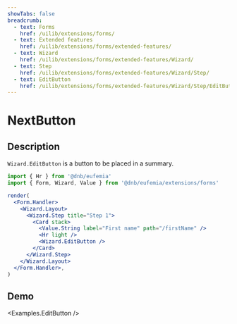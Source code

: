 ```yaml
---
showTabs: false
breadcrumb:
  - text: Forms
    href: /uilib/extensions/forms/
  - text: Extended features
    href: /uilib/extensions/forms/extended-features/
  - text: Wizard
    href: /uilib/extensions/forms/extended-features/Wizard/
  - text: Step
    href: /uilib/extensions/forms/extended-features/Wizard/Step/
  - text: EditButton
    href: /uilib/extensions/forms/extended-features/Wizard/Step/EditButton/
---
```



# NextButton

## Description

`Wizard.EditButton` is a button to be placed in a summary.

```jsx
import { Hr } from '@dnb/eufemia'
import { Form, Wizard, Value } from '@dnb/eufemia/extensions/forms'

render(
  <Form.Handler>
    <Wizard.Layout>
      <Wizard.Step title="Step 1">
        <Card stack>
          <Value.String label="First name" path="/firstName" />
          <Hr light />
          <Wizard.EditButton />
        </Card>
      </Wizard.Step>
    </Wizard.Layout>
  </Form.Handler>,
)
```

## Demo

<Examples.EditButton />
